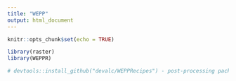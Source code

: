 ```yaml
---
title: "WEPP"
output: html_document
---
```


```r
knitr::opts_chunk$set(echo = TRUE)
```

```r
library(raster)
library(WEPPR)

# devtools::install_github("devalc/WEPPRecipes") - post-processing package, won't install
```

```r

```


